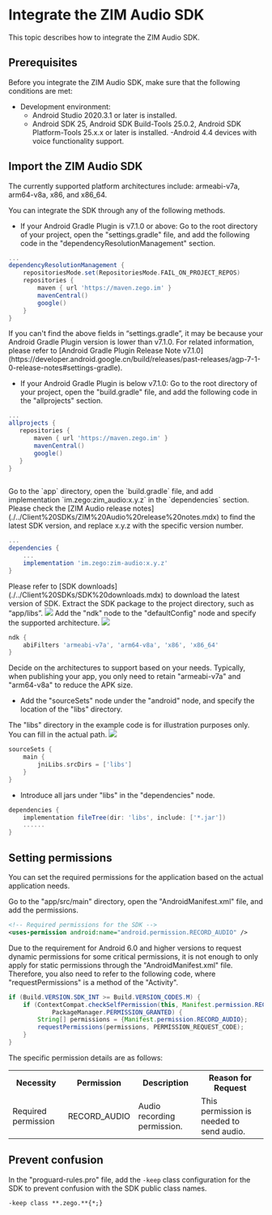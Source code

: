 # Integrate the ZIM Audio SDK


This topic describes how to integrate the ZIM Audio SDK.



## Prerequisites

Before you integrate the ZIM Audio SDK, make sure that the following conditions are met:
- Development environment:
    - Android Studio 2020.3.1 or later is installed.
    - Android SDK 25, Android SDK Build-Tools 25.0.2, Android SDK Platform-Tools 25.x.x or later is installed.
    -Android 4.4 devices with voice functionality support.

##  Import the ZIM Audio SDK

The currently supported platform architectures include: armeabi-v7a, arm64-v8a, x86, and x86_64.

You can integrate the SDK through any of the following methods.


<Tabs>
<Tab title="Integrate automatically">
<Steps>
<Step title="Configure the repositories source">

- If your Android Gradle Plugin is v7.1.0 or above: Go to the root directory of your project, open the "settings.gradle" file, and add the following code in the "dependencyResolutionManagement" section.
 
```groovy
...
dependencyResolutionManagement {
    repositoriesMode.set(RepositoriesMode.FAIL_ON_PROJECT_REPOS)
    repositories {
        maven { url 'https://maven.zego.im' }
        mavenCentral()
        google()
    }
}
```

<Warning title="Warning">
If you can't find the above fields in “settings.gradle”, it may be because your Android Gradle Plugin version is lower than v7.1.0.
For related information, please refer to [Android Gradle Plugin Release Note v7.1.0](https://developer.android.google.cn/build/releases/past-releases/agp-7-1-0-release-notes#settings-gradle).      
</Warning>

    
   
 -  If your Android Gradle Plugin is below v7.1.0: Go to the root directory of your project, open the "build.gradle" file, and add the following code in the "allprojects" section.


        
```groovy
...
allprojects {
   repositories {
       maven { url 'https://maven.zego.im' }
       mavenCentral()
       google()
   }
}
    
```
</Step>
<Step title="Declare the dependency">
Go to the `app` directory, open the `build.gradle` file, and add implementation `im.zego:zim_audio:x.y.z` in the `dependencies` section. Please check the [ZIM Audio release notes](./../Client%20SDKs/ZIM%20Audio%20release%20notes.mdx) to find the latest SDK version, and replace x.y.z with the specific version number.

```groovy
...
dependencies {
    ...
    implementation 'im.zego:zim-audio:x.y.z'
}

```
</Step>
</Steps>
</Tab>
<Tab title="Integrate manually">

<Steps>
<Step title="Download the latest version of SDK">
Please refer to [SDK downloads](./../Client%20SDKs/SDK%20downloads.mdx) to download the latest version of SDK.
</Step>
<Step title="Extract the SDK package">
Extract the SDK package to the project directory, such as “app/libs”.
<Frame width="512" height="auto" caption=""><img src="https://doc-media.zego.im/sdk-doc/Pics/ZIM/ZIMAudio/android_studio_zimaudio_sdk.jpeg" /></Frame>
</Step>
<Step title="Add SDK reference">
Add the "ndk" node to the "defaultConfig" node and specify the supported architecture.

<Frame width="512" height="auto" caption=""><img src="https://doc-media.zego.im/sdk-doc/Pics/Android/ExpressSDK/Integration/add_ndk_node.png" /></Frame>

```groovy
ndk {
    abiFilters 'armeabi-v7a', 'arm64-v8a', 'x86', 'x86_64'
}
```

<Note title="Note">
Decide on the architectures to support based on your needs. Typically, when publishing your app, you only need to retain "armeabi-v7a" and "arm64-v8a" to reduce the APK size.
</Note>


- Add the "sourceSets" node under the "android" node, and specify the location of the "libs" directory.

<Note title="Note">
The "libs" directory in the example code is for illustration purposes only. You can fill in the actual path. 
</Note>

        
<Frame width="512" height="auto" caption=""><img src="https://doc-media.zego.im/sdk-doc/Pics/Android/ExpressSDK/Integration/add_sourceSets_node.png" /></Frame>

```groovy
sourceSets {
    main {
        jniLibs.srcDirs = ['libs']
    }
}
```


- Introduce all jars under "libs" in the "dependencies" node.

```groovy
dependencies {
    implementation fileTree(dir: 'libs', include: ['*.jar'])
    ......
}
```
</Step>
</Steps>
</Tab>
</Tabs>


## Setting permissions

You can set the required permissions for the application based on the actual application needs.

Go to the "app/src/main" directory, open the "AndroidManifest.xml" file, and add the permissions.

```xml
<!-- Required permissions for the SDK -->
<uses-permission android:name="android.permission.RECORD_AUDIO" />
```

<Warning title="Warning">
Due to the requirement for Android 6.0 and higher versions to request dynamic permissions for some critical permissions, it is not enough to only apply for static permissions through the "AndroidManifest.xml" file. Therefore, you also need to refer to the following code, where "requestPermissions" is a method of the "Activity".
</Warning>

```java
if (Build.VERSION.SDK_INT >= Build.VERSION_CODES.M) {
    if (ContextCompat.checkSelfPermission(this, Manifest.permission.RECORD_AUDIO) !=
            PackageManager.PERMISSION_GRANTED) {
        String[] permissions = {Manifest.permission.RECORD_AUDIO};
        requestPermissions(permissions, PERMISSION_REQUEST_CODE);
    }
}
```

The specific permission details are as follows:

<table>
<tbody><tr>
<th>Necessity</th>
<th>Permission</th>
<th> Description </th>
<th>Reason for Request</th>
</tr>
<tr>
<td>Required permission</td>
<td>RECORD_AUDIO</td>
<td>Audio recording permission.</td>
<td>This permission is needed to send audio.</td>
</tr>
</tbody></table>

## Prevent confusion

In the "proguard-rules.pro" file, add the `-keep` class configuration for the SDK to prevent confusion with the SDK public class names.

```txt
-keep class **.zego.**{*;}
```

